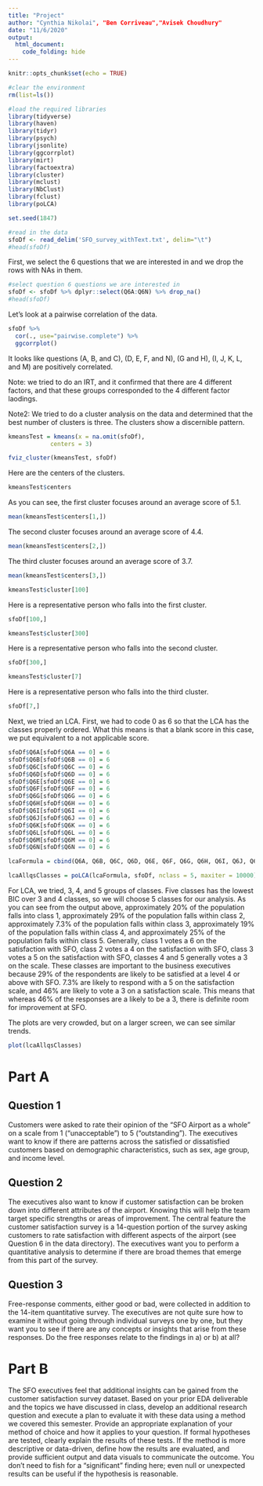 ```yaml
---
title: "Project"
author: "Cynthia Nikolai", "Ben Corriveau","Avisek Choudhury"
date: "11/6/2020"
output:
  html_document:
    code_folding: hide
---
```


```r
knitr::opts_chunk$set(echo = TRUE)
```

```r
#clear the environment
rm(list=ls())

#load the required libraries
library(tidyverse)
library(haven)
library(tidyr)
library(psych)
library(jsonlite)
library(ggcorrplot)
library(mirt)
library(factoextra)
library(cluster)
library(mclust)
library(NbClust)
library(fclust)
library(poLCA)
```

```r
set.seed(1847)
```


```r
#read in the data
sfoDf <- read_delim('SFO_survey_withText.txt', delim="\t")
#head(sfoDf)
```

First, we select the 6 questions that we are interested in and we drop the rows with NAs in them.  
```r
#select question 6 questions we are interested in
sfoDf <- sfoDf %>% dplyr::select(Q6A:Q6N) %>% drop_na()
#head(sfoDf)
```
Let's look at a pairwise correlation of the data.  
```r
sfoDf %>%
  cor(., use="pairwise.complete") %>% 
  ggcorrplot()
```
It looks like questions (A, B, and C), (D, E, F, and N), (G and H), (I, J, K, L, and M) are positively correlated.   

Note: we tried to do an IRT, and it confirmed that there are 4 different factors, and that these groups corresponded to the 4 different factor laodings.  

Note2: We tried to do a cluster analysis on the data and determined that the best number of clusters is three.  The clusters show a discernible pattern.    

```r
kmeansTest = kmeans(x = na.omit(sfoDf), 
            centers = 3)

fviz_cluster(kmeansTest, sfoDf)
```
Here are the centers of the clusters.  
```r
kmeansTest$centers
```
As you can see, the first cluster focuses around an average score of 5.1. 
```r
mean(kmeansTest$centers[1,])
```
The second cluster focuses around an average score of 4.4.
```r
mean(kmeansTest$centers[2,])
```
The third cluster focuses around an average score of 3.7.  
```r
mean(kmeansTest$centers[3,])
```


```r
kmeansTest$cluster[100]
```
Here is a representative person who falls into the first cluster. 
```r
sfoDf[100,]
```
```r
kmeansTest$cluster[300]
```
Here is a representative person who falls into the second cluster. 
```r
sfoDf[300,]
```
```r
kmeansTest$cluster[7]
```
Here is a representative person who falls into the third cluster. 
```r
sfoDf[7,]
```

Next, we tried an LCA.  First, we had to code 0 as 6 so that the LCA has the classes properly ordered. What this means is that a blank score in this case, we put equivalent to a not applicable score.  

```r
sfoDf$Q6A[sfoDf$Q6A == 0] = 6
sfoDf$Q6B[sfoDf$Q6B == 0] = 6
sfoDf$Q6C[sfoDf$Q6C == 0] = 6
sfoDf$Q6D[sfoDf$Q6D == 0] = 6
sfoDf$Q6E[sfoDf$Q6E == 0] = 6
sfoDf$Q6F[sfoDf$Q6F == 0] = 6
sfoDf$Q6G[sfoDf$Q6G == 0] = 6
sfoDf$Q6H[sfoDf$Q6H == 0] = 6
sfoDf$Q6I[sfoDf$Q6I == 0] = 6
sfoDf$Q6J[sfoDf$Q6J == 0] = 6
sfoDf$Q6K[sfoDf$Q6K == 0] = 6
sfoDf$Q6L[sfoDf$Q6L == 0] = 6
sfoDf$Q6M[sfoDf$Q6M == 0] = 6
sfoDf$Q6N[sfoDf$Q6N == 0] = 6

lcaFormula = cbind(Q6A, Q6B, Q6C, Q6D, Q6E, Q6F, Q6G, Q6H, Q6I, Q6J, Q6K, Q6L, Q6M, Q6N) ~ 1

lcaAllqsClasses = poLCA(lcaFormula, sfoDf, nclass = 5, maxiter = 10000)
```
For LCA, we tried, 3, 4, and 5 groups of classes.  Five classes has the lowest BIC over 3 and 4 classes, so we will choose 5 classes for our analysis.  As you can see from the output above, approximately 20% of the population falls into class 1, approximately 29% of the population falls within class 2, approximately 7.3% of the population falls within class 3, approximately 19% of the population falls within class 4, and approximately 25% of the population falls within class 5.  Generally, class 1 votes a 6 on the satisfaction with SFO, class 2 votes a 4 on the satisfaction with SFO, class 3 votes a 5 on the satisfaction with SFO, classes 4 and 5 generally votes a 3 on the scale.  These classes are important to the business executives because 29% of the respondents are likely to be satisfied at a level 4 or above with SFO.  7.3% are likely to respond with a 5 on the satisfaction scale, and 46% are likely to vote a 3 on a satisfaction scale.  This means that whereas 46% of the responses are a likely to be a 3, there is definite room for improvement at SFO.  

The plots are very crowded, but on a larger screen, we can see similar trends. 
```r
plot(lcaAllqsClasses)
```


# Part A
## Question 1
Customers were asked to rate their opinion of the "SFO Airport as a whole" on a scale from 1 ("unacceptable") to 5 ("outstanding"). The executives want to know if there are patterns across the satisfied or dissatisfied customers based on demographic characteristics, such as sex, age group, and income level.

## Question 2
The executives also want to know if customer satisfaction can be broken down into different attributes of the airport. Knowing this will help the team target specific strengths or areas of improvement. The central feature the customer satisfaction survey is a 14-question portion of the survey asking customers to rate satisfaction with different aspects of the airport (see Question 6 in the data directory). The executives want you to perform a quantitative analysis to determine if there are broad themes that emerge from this part of the survey.

## Question 3 
Free-response comments, either good or bad, were collected in addition to the 14-item quantitative survey. The executives are not quite sure how to examine it without going through individual surveys one by one, but they want you to see if there are any concepts or insights that arise from these responses. Do the free responses relate to the findings in a) or b) at all?

# Part B
The SFO executives feel that additional insights can be gained from the customer satisfaction survey dataset. Based on your prior EDA deliverable and the topics we have discussed in class, develop an additional research question and execute a plan to evaluate it with these data using a method we covered this semester. Provide an appropriate explanation of your method of choice and how it applies to your question. If formal hypotheses are tested, clearly explain the results of these tests. If the method is more descriptive or data-driven, define how the results are evaluated, and provide sufficient output and data visuals to communicate the outcome. You don’t need to fish for a “significant” finding here; even null or unexpected results can be useful if the hypothesis is reasonable.